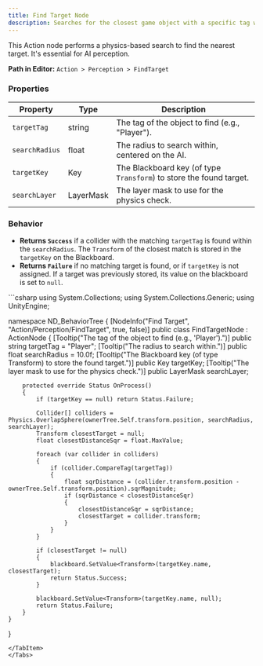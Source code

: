 ```yaml
---
title: Find Target Node
description: Searches for the closest game object with a specific tag within a radius and stores it on the Blackboard.
---
```


This Action node performs a physics-based search to find the nearest target. It's essential for AI perception.

**Path in Editor:** `Action > Perception > FindTarget`

### Properties

| Property         | Type      | Description                                                        |
| ---------------- | --------- | ------------------------------------------------------------------ |
| `targetTag`      | string    | The tag of the object to find (e.g., "Player").                    |
| `searchRadius`   | float     | The radius to search within, centered on the AI.                   |
| `targetKey`      | Key       | The Blackboard key (of type `Transform`) to store the found target. |
| `searchLayer`    | LayerMask | The layer mask to use for the physics check.                       |

### Behavior

-   **Returns `Success`** if a collider with the matching `targetTag` is found within the `searchRadius`. The `Transform` of the closest match is stored in the `targetKey` on the Blackboard.
-   **Returns `Failure`** if no matching target is found, or if `targetKey` is not assigned. If a target was previously stored, its value on the blackboard is set to `null`.

<Tabs>
<TabItem label="C# Code">
```csharp
using System.Collections;
using System.Collections.Generic;
using UnityEngine;

namespace ND_BehaviorTree
{
    [NodeInfo("Find Target", "Action/Perception/FindTarget", true, false)]
    public class FindTargetNode : ActionNode
    {
        [Tooltip("The tag of the object to find (e.g., 'Player').")]
        public string targetTag = "Player";
        [Tooltip("The radius to search within.")]
        public float searchRadius = 10.0f;
        [Tooltip("The Blackboard key (of type Transform) to store the found target.")]
        public Key targetKey;
        [Tooltip("The layer mask to use for the physics check.")]
        public LayerMask searchLayer;

        protected override Status OnProcess()
        {
            if (targetKey == null) return Status.Failure;

            Collider[] colliders = Physics.OverlapSphere(ownerTree.Self.transform.position, searchRadius, searchLayer);
            Transform closestTarget = null;
            float closestDistanceSqr = float.MaxValue;

            foreach (var collider in colliders)
            {
                if (collider.CompareTag(targetTag))
                {
                    float sqrDistance = (collider.transform.position - ownerTree.Self.transform.position).sqrMagnitude;
                    if (sqrDistance < closestDistanceSqr)
                    {
                        closestDistanceSqr = sqrDistance;
                        closestTarget = collider.transform;
                    }
                }
            }

            if (closestTarget != null)
            {
                blackboard.SetValue<Transform>(targetKey.name, closestTarget);
                return Status.Success;
            }

            blackboard.SetValue<Transform>(targetKey.name, null);
            return Status.Failure;
        }
    }
}
```
</TabItem>
</Tabs>
